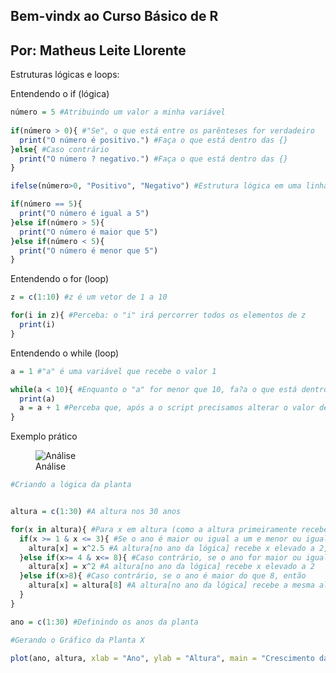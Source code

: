 Bem-vindx ao Curso Básico de R
------------------------------
Por: Matheus Leite Llorente
------------------------------

Estruturas lógicas e loops:

Entendendo o if (lógica)
```{r}

número = 5 #Atribuindo um valor a minha variável
 
if(número > 0){ #"Se", o que está entre os parênteses for verdadeiro
  print("O número é positivo.") #Faça o que está dentro das {}
}else{ #Caso contrário
  print("O número ? negativo.") #Faça o que está dentro das {}
}

ifelse(número>0, "Positivo", "Negativo") #Estrutura lógica em uma linha

if(número == 5){
  print("O número é igual a 5")
}else if(número > 5){
  print("O número é maior que 5")
}else if(número < 5){
  print("O número é menor que 5")
}

```
Entendendo o for (loop)
```{r}

z = c(1:10) #z é um vetor de 1 a 10

for(i in z){ #Perceba: o "i" irá percorrer todos os elementos de z
  print(i)
}

```
Entendendo o while (loop)
```{r}

a = 1 #"a" é uma variável que recebe o valor 1

while(a < 10){ #Enquanto o "a" for menor que 10, fa?a o que está dentro das {}
  print(a) 
  a = a + 1 #Perceba que, após a o script precisamos alterar o valor de "a" para evitar um loop infinito
}

```

Exemplo prático

![Análise](https://i.ibb.co/t8pW8ZY/Crescimento-Planta.png)

```{r}

#Criando a lógica da planta


altura = c(1:30) #A altura nos 30 anos

for(x in altura){ #Para x em altura (como a altura primeiramente recebeu o ano, o x vai "percorrer" os anos)
  if(x >= 1 & x <= 3){ #Se o ano é maior ou igual a um e menor ou igual a 3, então
    altura[x] = x^2.5 #A altura[no ano da lógica] recebe x elevado a 2,5
  }else if(x>= 4 & x<= 8){ #Caso contrário, se o ano for maior ou igual a 4 e menor ou igual a 8, então
    altura[x] = x^2 #A altura[no ano da lógica] recebe x elevado a 2
  }else if(x>8){ #Caso contrário, se o ano é maior do que 8, então
    altura[x] = altura[8] #A altura[no ano da lógica] recebe a mesma altura do ano 8
  }
}

ano = c(1:30) #Definindo os anos da planta

#Gerando o Gráfico da Planta X

plot(ano, altura, xlab = "Ano", ylab = "Altura", main = "Crescimento da Planta X", pch = 20)


```

